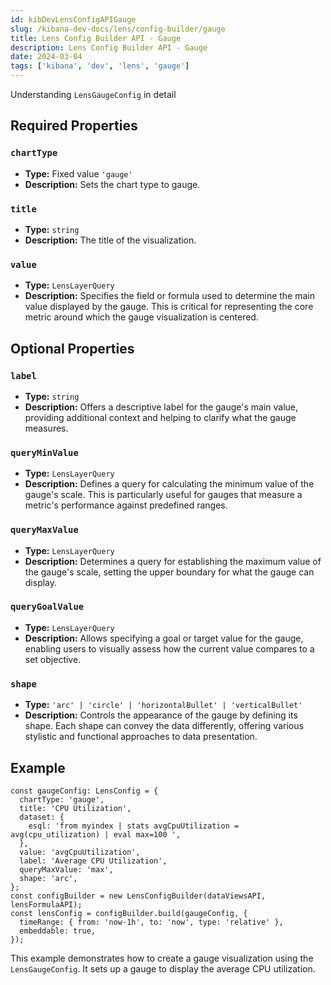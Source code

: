 ```yaml
---
id: kibDevLensConfigAPIGauge
slug: /kibana-dev-docs/lens/config-builder/gauge
title: Lens Config Builder API - Gauge
description: Lens Config Builder API - Gauge
date: 2024-03-04
tags: ['kibana', 'dev', 'lens', 'gauge']
---
```



Understanding `LensGaugeConfig` in detail

## Required Properties

### `chartType`

- **Type:** Fixed value `'gauge'`
- **Description:** Sets the chart type to gauge.

### `title`

- **Type:** `string`
- **Description:** The title of the visualization.

<Dataset />

### `value`

- **Type:** `LensLayerQuery`
- **Description:** Specifies the field or formula used to determine the main value displayed by the gauge. This is critical for representing the core metric around which the gauge visualization is centered.

## Optional Properties

### `label`

- **Type:** `string`
- **Description:** Offers a descriptive label for the gauge's main value, providing additional context and helping to clarify what the gauge measures.

### `queryMinValue`

- **Type:** `LensLayerQuery`
- **Description:** Defines a query for calculating the minimum value of the gauge's scale. This is particularly useful for gauges that measure a metric's performance against predefined ranges.

### `queryMaxValue`

- **Type:** `LensLayerQuery`
- **Description:** Determines a query for establishing the maximum value of the gauge's scale, setting the upper boundary for what the gauge can display.

### `queryGoalValue`

- **Type:** `LensLayerQuery`
- **Description:** Allows specifying a goal or target value for the gauge, enabling users to visually assess how the current value compares to a set objective.

### `shape`

- **Type:** `'arc' | 'circle' | 'horizontalBullet' | 'verticalBullet'`
- **Description:** Controls the appearance of the gauge by defining its shape. Each shape can convey the data differently, offering various stylistic and functional approaches to data presentation.

<Breakdown />

## Example

```
const gaugeConfig: LensConfig = {
  chartType: 'gauge',
  title: 'CPU Utilization',
  dataset: {
    esql: 'from myindex | stats avgCpuUtilization = avg(cpu_utilization) | eval max=100 ',
  },
  value: 'avgCpuUtilization',
  label: 'Average CPU Utilization',
  queryMaxValue: 'max',
  shape: 'arc',
};
const configBuilder = new LensConfigBuilder(dataViewsAPI, lensFormulaAPI);
const lensConfig = configBuilder.build(gaugeConfig, { 
  timeRange: { from: 'now-1h', to: 'now', type: 'relative' },
  embeddable: true,
});
```

This example demonstrates how to create a gauge visualization using the `LensGaugeConfig`. It sets up a gauge to display the average CPU utilization.